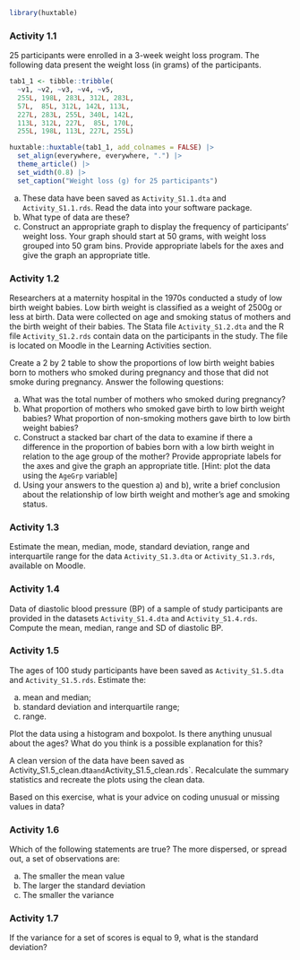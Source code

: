 ```r
library(huxtable)
```

### Activity 1.1 {-}

25 participants were enrolled in a 3-week weight loss program. The following data present the weight loss (in grams) of the participants.

```r
tab1_1 <- tibble::tribble(
  ~v1, ~v2, ~v3, ~v4, ~v5,
  255L, 198L, 283L, 312L, 283L,
  57L,  85L, 312L, 142L, 113L,
  227L, 283L, 255L, 340L, 142L,
  113L, 312L, 227L,  85L, 170L,
  255L, 198L, 113L, 227L, 255L)

huxtable::huxtable(tab1_1, add_colnames = FALSE) |>
  set_align(everywhere, everywhere, ".") |> 
  theme_article() |> 
  set_width(0.8) |> 
  set_caption("Weight loss (g) for 25 participants")
```

a) These data have been saved as `Activity_S1.1.dta` and `Activity_S1.1.rds`. Read the data into your software package.
b) What type of data are these?
c) Construct an appropriate graph to display the frequency of participants' weight loss. Your graph should start at 50 grams, with weight loss grouped into 50 gram bins. Provide appropriate labels for the axes and give the graph an appropriate title.

### Activity 1.2 {-}
Researchers at a maternity hospital in the 1970s conducted a study of low birth weight babies. Low birth weight is classified as a weight of 2500g or less at birth. Data were collected on age and smoking status of mothers and the birth weight of their babies. The Stata file `Activity_S1.2.dta` and the R file `Activity_S1.2.rds` contain data on the participants in the study. The file is located on Moodle in the Learning Activities section.

Create a 2 by 2 table to show the proportions of low birth weight babies born to mothers who smoked during pregnancy and those that did not smoke during pregnancy. Answer the following questions:

a) What was the total number of mothers who smoked during pregnancy?
b) What proportion of mothers who smoked gave birth to low birth weight babies? What proportion of non-smoking mothers gave birth to low birth weight babies?
c) Construct a stacked bar chart of the data to examine if there a difference in the proportion of babies born with a low birth weight in relation to the age group of the mother? Provide appropriate labels for the axes and give the graph an appropriate title. [Hint: plot the data using the `AgeGrp` variable]
d) Using your answers to the question a) and b), write a brief conclusion about the relationship of low birth weight and mother’s age and smoking status.

### Activity 1.3 {-}
Estimate the mean, median, mode, standard deviation, range and interquartile range for the data `Activity_S1.3.dta` or `Activity_S1.3.rds`, available on Moodle.

### Activity 1.4 {-}
Data of diastolic blood pressure (BP) of a sample of study participants are provided in the datasets `Activity_S1.4.dta` and `Activity_S1.4.rds`. Compute the mean, median, range and SD of diastolic BP.

### Activity 1.5 {-}
The ages of 100 study participants have been saved as `Activity_S1.5.dta` and `Activity_S1.5.rds`. Estimate the:

a. mean and median;
b. standard deviation and interquartile range;
c. range.

Plot the data using a histogram and boxpolot. Is there anything unusual about the ages? What do you think is a possible explanation for this?

A clean version of the data have been saved as Activity_S1.5_clean.dta` and `Activity_S1.5_clean.rds`. Recalculate the summary statistics and recreate the plots using the clean data.

Based on this exercise, what is your advice on coding unusual or missing values in data?


### Activity 1.6 {-}

Which of the following statements are true? The more dispersed, or spread out, a set of observations are:

a) The smaller the mean value
b) The larger the standard deviation
c) The smaller the variance

### Activity 1.7 {-}

If the variance for a set of scores is equal to 9, what is the standard deviation?
